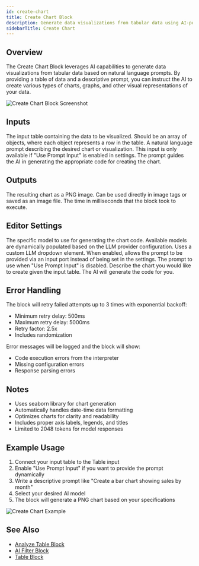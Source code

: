 ```yaml
---
id: create-chart
title: Create Chart Block
description: Generate data visualizations from tabular data using AI-powered natural language prompts
sidebarTitle: Create Chart
---
```


## Overview

The Create Chart Block leverages AI capabilities to generate data visualizations from tabular data based on natural language prompts. By providing a table of data and a descriptive prompt, you can instruct the AI to create various types of charts, graphs, and other visual representations of your data.

<Frame>
  <img src="/images/create-chart-block.png" alt="Create Chart Block Screenshot" />
</Frame>

## Inputs

<ParamField path="Table" type="table" required>
  The input table containing the data to be visualized. Should be an array of objects, where each object represents a row in the table.
</ParamField>

<ParamField path="Prompt" type="string" required>
  A natural language prompt describing the desired chart or visualization. This input is only available if "Use Prompt Input" is enabled in settings. The prompt guides the AI in generating the appropriate code for creating the chart.
</ParamField>

## Outputs

<ResponseField name="Output" type="image">
  The resulting chart as a PNG image. Can be used directly in image tags or saved as an image file.
</ResponseField>

<ResponseField name="Duration" type="number">
  The time in milliseconds that the block took to execute.
</ResponseField>

## Editor Settings

<ParamField path="AI Model" type="string" default="default">
  The specific model to use for generating the chart code. Available models are dynamically populated based on the LLM provider configuration. Uses a custom LLM dropdown element.
</ParamField>

<ParamField path="Use Prompt Input" type="boolean" default={false}>
  When enabled, allows the prompt to be provided via an input port instead of being set in the settings.
</ParamField>

<ParamField path="Prompt" type="string">
  The prompt to use when "Use Prompt Input" is disabled. Describe the chart you would like to create given the input table. The AI will generate the code for you.
</ParamField>

## Error Handling

The block will retry failed attempts up to 3 times with exponential backoff:
- Minimum retry delay: 500ms
- Maximum retry delay: 5000ms 
- Retry factor: 2.5x
- Includes randomization

Error messages will be logged and the block will show:
- Code execution errors from the interpreter
- Missing configuration errors
- Response parsing errors

## Notes

- Uses seaborn library for chart generation
- Automatically handles date-time data formatting
- Optimizes charts for clarity and readability
- Includes proper axis labels, legends, and titles
- Limited to 2048 tokens for model responses

## Example Usage

1. Connect your input table to the Table input
2. Enable "Use Prompt Input" if you want to provide the prompt dynamically
3. Write a descriptive prompt like "Create a bar chart showing sales by month"
4. Select your desired AI model
5. The block will generate a PNG chart based on your specifications

<Frame>
  <img src="/images/create-chart-example.png" alt="Create Chart Example" />
</Frame>

## See Also

- [Analyze Table Block](/block-reference/ai/analyze-table)
- [AI Filter Block](/block-reference/ai/ai-filter)
- [Table Block](/block-reference/data/table)
